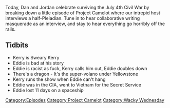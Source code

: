 {{DEFAULTSORT:
    #_EPISODE_0177:Sweary Kerry and the Racist Alien
}}{{Episode
    | title           = Sweary Kerry and the Racist Alien
    | caption         = [https://knowledgefight.libsyn.com/knowledge-fight-sweary-kerry-and-the-racist-alien Listen to this episode on Libsyn]
    | episodeNumber   = 177
    | length          = 01:51:51
    | airDate         = July 5, 2018
    | episodeType     = [[:Category:Project Camelot|Project Camelot]], [[:Category:Wacky Wednesday|Wacky Wednesday]]
    | appearance      = [[Kerry Cassidy]], [[Eddie Page]]
    | previousEpisode = [[176: June 28, 2018]]
    | nextEpisode     = [[178: Rowdy Roddy Piper w/ Marty DeRosa]]
}}

{{Stub}}

Today, Dan and Jordan celebrate surviving the July 4th Civil War by breaking down a little episode of Project Camelot where our intrepid host interviews a half-Pleiadian. Tune in to hear collaborative writing masquerade as an interview, and stay to hear everything go horribly off the rails.

==Tidbits==

*Kerry is Sweary Kerry
*Eddie is bad at his story
*Eddie is racist as fuck, Kerry calls him out, Eddie doubles down
*There's a dragon - It's the super-volano under Yellowstone
*Kerry runs the show when Eddie can't hang
*Eddie was in the CIA, went to Vietnam for the Secret Service
*Eddie lost 11 days on a spaceship

[[Category:Episodes]]
[[Category:Project Camelot]]
[[Category:Wacky Wednesday]]
